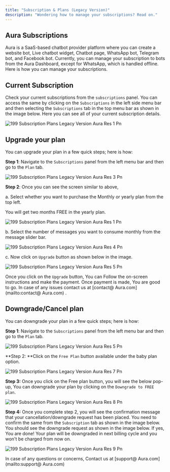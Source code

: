 ```yaml
---
title: "Subscription & Plans (Legacy Version)"
description: "Wondering how to manage your subscriptions? Read on."
---
```


## Aura Subscriptions

Aura is a SaaS-based chatbot provider platform where you can create a website bot, Live chatbot widget, Chatbot page, WhatsApp bot, Telegram bot, and Facebook bot. Currently, you can manage your subscription to bots from the  Aura Dashboard, except for WhatsApp, which is handled offline. Here is how you can manage your subscriptions.

## **Current Subscription**

Check your current subscriptions from the `subscriptions` panel. You can access the same by clicking on the `Subscriptions` in the left side menu bar and then selecting the `Subscriptions` tab in the top menu bar as shown in the image below. Here you can see all of your current subscription details.

![199 Subscription Plans Legacy Version  Aura Res 1 Pn](/images/how-botpenguin-works/subscription-legacy/199.subscription__plans_legacy_version__Aura_res-2.png)

## **Upgrade your plan**

You can upgrade your plan in a few quick steps; here is how:

**Step 1**: Navigate to the `Subscriptions` panel from the left menu bar and then go to the `Plan` tab.

![199 Subscription Plans Legacy Version  Aura Res 3 Pn](/images/how-botpenguin-works/subscription-legacy/199.subscription__plans_legacy_version__Aura_res-3.png)

**Step 2**: Once you can see the screen similar to above,

a. Select whether you want to purchase the Monthly or yearly plan from the top left.

<Check>
  You will get two months FREE in the yearly plan.
</Check>

![199 Subscription Plans Legacy Version  Aura Res 1 Pn](/images/how-botpenguin-works/subscription-legacy/199.subscription__plans_legacy_version__Aura_res-1.png)

b. Select the number of messages you want to consume monthly from the message slider bar.

![199 Subscription Plans Legacy Version  Aura Res 4 Pn](/images/how-botpenguin-works/subscription-legacy/199.subscription__plans_legacy_version__Aura_res-4.png)

c. Now click on `Upgrade` button as shown below in the image.

![199 Subscription Plans Legacy Version  Aura Res 5 Pn](/images/how-botpenguin-works/subscription-legacy/199.subscription__plans_legacy_version__Aura_res-5.png)

Once you click on the `Upgrade` button, You can Follow the on-screen instructions and make the payment. Once payment is made, You are good to go. In case of any issues contact us at [contact@ Aura.com](mailto:contact@ Aura.com) .

## **Downgrade/Cancel plan**

You can downgrade your plan in a few quick steps; here is how:

**Step 1**: Navigate to the `Subscriptions` panel from the left menu bar and then go to the `Plan` tab.

![199 Subscription Plans Legacy Version  Aura Res 5 Pn](/images/how-botpenguin-works/subscription-legacy/199.subscription__plans_legacy_version__Aura_res-6.png)

\*\*Step 2: \*\*Click on the `Free Plan` button available under the baby plan option.

![199 Subscription Plans Legacy Version  Aura Res 7 Pn](/images/how-botpenguin-works/subscription-legacy/199.subscription__plans_legacy_version__Aura_res-7.png)

**Step 3:** Once you click on the Free plan button, you will see the below pop-up, You can downgrade your plan by clicking on the `Downgrade to FREE plan`.

![199 Subscription Plans Legacy Version  Aura Res 8 Pn](/images/how-botpenguin-works/subscription-legacy/199.subscription__plans_legacy_version__Aura_res-8.png)

**Step 4:** Once you complete step 2, you will see the confirmation message that your cancellation/downgrade request has been placed. You need to confirm the same from the `Subscription` tab as shown in the image below. You should see the downgrade request as shown in the image below. If yes, You are done\! Your plan will be downgraded in next billing cycle and you won't be charged from now on.

![199 Subscription Plans Legacy Version  Aura Res 9 Pn](/images/how-botpenguin-works/subscription-legacy/199.subscription__plans_legacy_version__Aura_res-9.png)

<Info>
  In case of any questions or concerns, Contact us at  [support@ Aura.com](mailto:support@ Aura.com)
</Info>